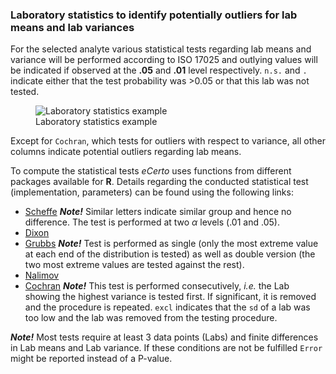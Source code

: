 ### Laboratory statistics to identify potentially outliers for lab means and lab variances

For the selected analyte various statistical tests regarding lab means and variance will be performed according to ISO 17025 
and outlying values will be indicated if observed at the **.05** and **.01** level respectively. 
`n.s.` and `.` indicate either that the test probability was >0.05 or that this lab was not tested.

![Laboratory statistics example](fig/C_Modul_Tab1.png)

Except for `Cochran`, which tests for outliers with respect to variance, all other columns indicate potential outliers regarding lab means.

To compute the statistical tests *eCerto* uses functions from different packages available for **R**. 
Details regarding the conducted statistical test (implementation, parameters) can be found using the following links:
  
* <a href="https://rdrr.io/cran/agricolae/man/scheffe.test.html" target="_blank" rel="noopener noreferrer">Scheffe</a> 
***Note!*** Similar letters indicate similar group and hence no difference. The test is performed at two $\alpha$ levels (.01 and .05).
* <a href="https://rdrr.io/cran/outliers/man/dixon.test.html" target="_blank" rel="noopener noreferrer">Dixon</a>
* <a href="https://rdrr.io/cran/outliers/man/grubbs.test.html" target="_blank" rel="noopener noreferrer">Grubbs</a>
***Note!*** Test is performed as single (only the most extreme value at each end of the distribution is tested) 
as well as double version (the two most extreme values are tested against the rest).
* <a href="http://www.statistics4u.info/fundstat_germ/ee_nalimov_outliertest.html" target="_blank" rel="noopener noreferrer">Nalimov</a>
* <a href="https://rdrr.io/cran/outliers/man/cochran.test.html" target="_blank" rel="noopener noreferrer">Cochran</a> 
***Note!*** This test is performed consecutively, *i.e.* the Lab showing the highest variance is tested first. 
If significant, it is removed and the procedure is repeated. 
`excl` indicates that the `sd` of a lab was too low and the lab was removed from the testing procedure.

***Note!***
Most tests require at least 3 data points (Labs) and finite differences in Lab means and Lab variance.
If these conditions are not be fulfilled `Error` might be reported instead of a P-value.
